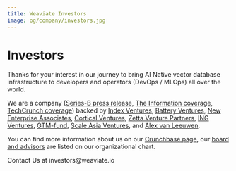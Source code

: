 ```yaml
---
title: Weaviate Investors
image: og/company/investors.jpg
---
```


<MetaSEO img="og/company/investors.jpg" />

<div className="text-center custom-page">

# Investors

Thanks for your interest in our journey to bring AI Native vector database infrastructure to developers and operators (DevOps / MLOps) all over the world.

We are a company ([Series-B press release](https://www.prnewswire.com/news-releases/weaviate-raises-50-million-series-b-funding-to-meet-soaring-demand-for-ai-native-vector-database-technology-301803296.html), [The Information coverage](https://www.theinformation.com/articles/index-ventures-leads-50-million-investment-in-ai-startup-weaviate), [TechCrunch coverage](https://techcrunch.com/2022/02/22/semi-technologies-search-engine-data/)) backed by [Index Ventures](https://www.indexventures.com/), [Battery Ventures](https://www.battery.com/), [New Enterprise Associates](https://www.nea.com/portfolio?keywords=Weaviate&event=Portfolio+Bottom+Search#companies), [Cortical Ventures](https://cortical.vc/), [Zetta Venture Partners](https://zettavp.com/portfolio-featured/weaviate), [ING Ventures](https://www.ing.com/Investor-relations.htm), [GTM-fund](https://www.gtmfund.com/), [Scale Asia Ventures](https://www.sav.vc/), and [Alex van Leeuwen](https://www.linkedin.com/in/alexvanleeuwen/).

You can find more information about us on our [Crunchbase page](https://www.crunchbase.com/organization/weaviate), our [board and advisors](https://theorg.com/org/weaviate/org-chart) are listed on our organizational chart.

</div>

<ButtonContainer>
  <LinkButton
    link="mailto:investors@weaviate.io"
  >Contact Us at investors@weaviate.io</LinkButton>
</ButtonContainer>